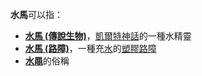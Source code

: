 '''水馬'''可以指：
* '''[[水馬_(傳說生物)|水馬 (傳說生物)]]'''，[[凱爾特神話|凱爾特神話]]的一種水精靈
* '''[[水馬_(路障)|水馬 (路障)]]'''，一種充[[水|水]]的[[塑膠|塑膠]][[路障|路障]]
* '''[[水黽|水黽]]'''的俗稱
{{disambig|cat=二字消歧義}}